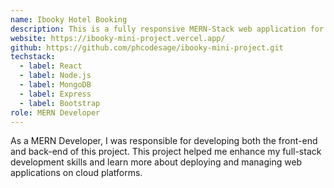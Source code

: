 ```yaml
---
name: Ibooky Hotel Booking
description: This is a fully responsive MERN-Stack web application for hotel booking. If a user wants to book a room, they must be authenticated. There is an admin panel where the admin can add hotels, add more admins, add more rooms, update, and delete orders and user conditions.
website: https://ibooky-mini-project.vercel.app/
github: https://github.com/phcodesage/ibooky-mini-project.git
techstack:
  - label: React
  - label: Node.js
  - label: MongoDB
  - label: Express
  - label: Bootstrap
role: MERN Developer
---
```

As a MERN Developer, I was responsible for developing both the front-end and back-end of this project. This project helped me enhance my full-stack development skills and learn more about deploying and managing web applications on cloud platforms.